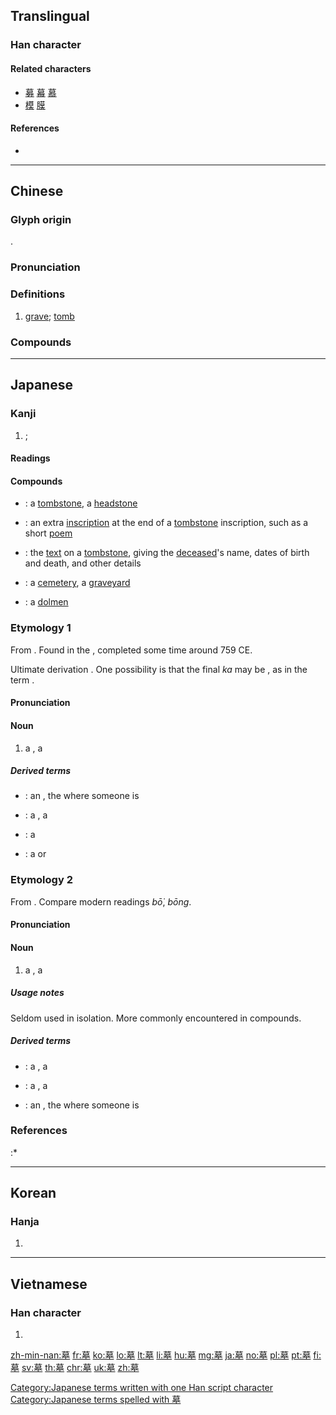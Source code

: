 {{character info/new}}
==Translingual==

===Han character===
{{Han char|rn=32|rad=土|as=11|sn=14|four=44104|canj=TAKG|ids=⿱莫土}}

====Related characters====
* [[募]] [[幕]] [[慕]]
* [[模]] [[膜]]

====References====
* {{Han ref|kx=0238.120|dkj=05431|dj=0476.190|hdz=10470.090|uh=5893|ud=22675|bh=B9D3|bd=47571}}

----

==Chinese==
{{zh-forms|alt=圶-2nd round simp.}}

===Glyph origin===
{{Han etym}}
{{Han compound|莫|土|ls=psc|c1=p|c2=s}}.

===Pronunciation===
{{zh-pron
|m=mù
|c=mou6
|h=pfs=mu
|md=muó
|mn=ml,tp,lk,sx,km,mg,hc:bō͘/xm,zz,kh,tn,yl,hc,tc:bōng
|mn-t=mo6
|w=3mu
|mc=y
|oc=y
|cat=n
}}

===Definitions===
{{zh-hanzi}}

# [[grave]]; [[tomb]]

===Compounds===
{{zh-der|墓碑|墓道|墓地|墓碣|墓門|墓木|墓室|墓穴|墓園|墓葬|墓誌|墓坑|墟墓|壟墓|冢墓|徒不上墓|修墓|墓祭|墳墓|墓田|墓木已拱|廬墓|公墓|墓誌銘|墓生兒子|墓表|墓券|封墓|墓記|丘墓|祖墓|盜墓|掃墓節|掃墓|省墓|易墓|掘墓人|諛墓|陵墓|鞭墓|自掘墳墓|覆墓|鎮墓獸|誓墓}}

----

==Japanese==

===Kanji===
{{ja-kanji|grade=5|rs=土11}}

# {{l|en|grave}}; {{l|en|graveyard}}

====Readings====
{{ja-readings
|goon=[[も]] (mo)
|kanon=[[ぼ]] (bo)
|kun=[[はか]] (haka)
|nanori=[[つか]] (tsuka)
}}

====Compounds====
{{der-top|Compounds}}
* {{ja-l|墓碣|ぼけつ|boketsu}}: a [[tombstone]], a [[headstone]]
* {{ja-l|墓誌銘|ぼしめい|boshimei}}: an extra [[inscription]] at the end of a [[tombstone]] inscription, such as a short [[poem]]
* {{ja-l|墓表|ぼひょう|bohyō}}: the [[text]] on a [[tombstone]], giving the [[deceased]]'s name, dates of birth and death, and other details
* {{ja-l|墓地|ぼち|bochi}}: a [[cemetery]], a [[graveyard]]
* {{ja-l|支石墓|しせきぼ|[[shisekibo]]}}: a [[dolmen]]
{{der-bottom}}

===Etymology 1===
{{ja-kanjitab|yomi=k|はか}}

From {{inh|ja|ojp|sort=はか|-}}.  Found in the ''{{w|Man'yōshū}}'', completed some time around 759 CE.

Ultimate derivation {{unk|nocap=1|lang=ja|sort=はか}}.  One possibility is that the final ''ka'' may be {{m|ja|処|tr=ka|pos=suffix denoting place}}, as in the term {{m|ja|住み処|tr=sumika||dwelling, home, abode|lit=living place}}.

====Pronunciation====
{{ja-pron|yomi=k|はか|acc=2|acc_ref=DJR}}

====Noun====
{{ja-noun|はか}}

# a {{l|en|grave}}, a {{l|en|tomb}}

=====Derived terms=====
{{der-top}}
* {{ja-r|墓%穴|はか%あな}}: an {{l|en|open}} {{l|en|grave}}, the {{l|en|hole}} where someone is {{l|en|buried}}
* {{ja-r|墓%場|はか%ば}}: a {{l|en|graveyard}}, a {{l|en|cemetery}}
* {{ja-r|墓%掘り|はか%ほり}}: a {{l|en|gravedigger}}
* {{ja-r|墓%屋|はか%や}}: a {{l|en|graveyard}} or {{l|en|cemetery}} {{l|en|caretaker}}
{{der-bottom}}

===Etymology 2===
{{ja-kanjitab|yomi=o|ぼ}}

From {{der|ja|ltc|墓|tr={{IPAchar|/muo<sup>H</sup>/}}||grave, tomb}}.  Compare modern {{cog|nan|-}} readings ''bō͘'', ''bōng''.

====Pronunciation====
{{ja-pron|yomi=kanon|ぼ}}

====Noun====
{{ja-noun|ぼ}}

# a {{l|en|grave}}, a {{l|en|tomb}}

=====Usage notes=====
Seldom used in isolation.  More commonly encountered in compounds.

=====Derived terms=====
{{der-top}}
* {{ja-r|墓%域|ぼ%いき}}: a {{l|en|graveyard}}, a {{l|en|cemetery}}
* {{ja-r|墓%地|ぼ%ち}}: a {{l|en|graveyard}}, a {{l|en|cemetery}}
* {{ja-r|墓%穴|ぼ%けつ}}: an {{l|en|open}} {{l|en|grave}}, the {{l|en|hole}} where someone is {{l|en|buried}}
{{der-bottom}}

===References===
<references/>
:* {{R:Kokugo Dai Jiten}}

[[Category:Japanese terms written with one Han script character]]
[[Category:Japanese terms spelled with 墓]]

----

==Korean==

===Hanja===
{{ko-hanja|hangeul=묘|rv=myo|mr=myo}}

# {{defn|lang=ko|sort=土11}}

----

==Vietnamese==

===Han character===
{{vi-hantu|[[mộ]], [[mô]], [[mồ]]|rs=土11}}

# {{defn|lang=vi|sort=土11}}

[[zh-min-nan:墓]]
[[fr:墓]]
[[ko:墓]]
[[lo:墓]]
[[lt:墓]]
[[li:墓]]
[[hu:墓]]
[[mg:墓]]
[[ja:墓]]
[[no:墓]]
[[pl:墓]]
[[pt:墓]]
[[fi:墓]]
[[sv:墓]]
[[th:墓]]
[[chr:墓]]
[[uk:墓]]
[[zh:墓]]